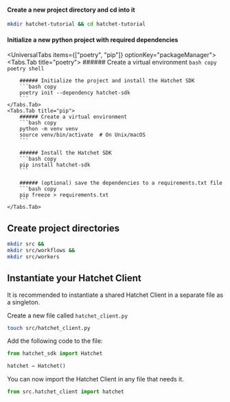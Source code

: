 
#### Create a new project directory and cd into it

```bash copy
mkdir hatchet-tutorial && cd hatchet-tutorial
```

#### Initialize a new python project with required dependencies

<UniversalTabs items={["poetry", "pip"]} optionKey="packageManager">
    <Tabs.Tab title="poetry">
        ###### Create a virtual environment
        ```bash copy
        poetry shell
        ```

        ###### Initialize the project and install the Hatchet SDK
        ```bash copy
        poetry init --dependency hatchet-sdk
        ```
    </Tabs.Tab>
    <Tabs.Tab title="pip">  
        ###### Create a virtual environment
        ```bash copy
        python -m venv venv
        source venv/bin/activate  # On Unix/macOS
        ```

        ###### Install the Hatchet SDK
        ```bash copy
        pip install hatchet-sdk
        ```

        ###### (optional) save the dependencies to a requirements.txt file
        ```bash copy
        pip freeze > requirements.txt
        ```
    </Tabs.Tab>
</UniversalTabs>


## Create project directories

```bash copy
mkdir src &&
mkdir src/workflows &&
mkdir src/workers
```

## Instantiate your Hatchet Client

It is recommended to instantiate a shared Hatchet Client in a separate file as a singleton.

Create a new file called `hatchet_client.py`
```bash copy
touch src/hatchet_client.py
```

Add the following code to the file:

```python copy
from hatchet_sdk import Hatchet

hatchet = Hatchet()
```

You can now import the Hatchet Client in any file that needs it.

```python copy
from src.hatchet_client import hatchet
```
